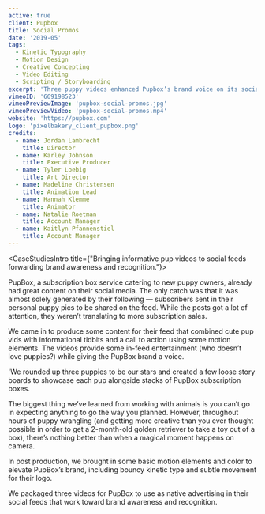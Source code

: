 ```yaml
---
active: true
client: Pupbox
title: Social Promos
date: '2019-05'
tags:
  - Kinetic Typography
  - Motion Design
  - Creative Concepting
  - Video Editing
  - Scripting / Storyboarding
excerpt: 'Three puppy videos enhanced Pupbox’s brand voice on its social media channels.'
vimeoID: '669198523'
vimeoPreviewImage: 'pupbox-social-promos.jpg'
vimeoPreviewVideo: 'pupbox-social-promos.mp4'
website: 'https://pupbox.com'
logo: 'pixelbakery_client_pupbox.png'
credits:
  - name: Jordan Lambrecht
    title: Director
  - name: Karley Johnson
    title: Executive Producer
  - name: Tyler Loebig
    title: Art Director
  - name: Madeline Christensen
    title: Animation Lead
  - name: Hannah Klemme
    title: Animator
  - name: Natalie Roetman
    title: Account Manager
  - name: Kaitlyn Pfannenstiel
    title: Account Manager
---
```


<CaseStudiesIntro title={"Bringing informative pup videos to social feeds forwarding brand awareness and recognition."}>

PupBox, a subscription box service catering to new puppy owners, already had great content on their social media. The only catch was that it was almost solely generated by their following — subscribers sent in their personal puppy pics to be shared on the feed. While the posts got a lot of attention, they weren’t translating to more subscription sales.

We came in to produce some content for their feed that combined cute pup vids with informational tidbits and a call to action using some motion elements. The videos provide some in-feed entertainment (who doesn’t love puppies?) while giving the PupBox brand a voice.

</CaseStudiesIntro>
<CaseStudiesTags/>
<CaseStudiesDescription textColor={'cream'} bgColor={'pink-light'} headerColor={'pink'} header={'Process'}>

'We rounded up three puppies to be our stars and created a few loose story boards to showcase each pup alongside stacks of PupBox subscription boxes.

The biggest thing we’ve learned from working with animals is you can’t go in expecting anything to go the way you planned. However, throughout hours of puppy wrangling (and getting more creative than you ever thought possible in order to get a 2-month-old golden retriever to take a toy out of a box), there’s nothing better than when a magical moment happens on camera.

In post production, we brought in some basic motion elements and color to elevate PupBox’s brand, including bouncy kinetic type and subtle movement for their logo.

We packaged three videos for PupBox to use as native advertising in their social feeds that work toward brand awareness and recognition.

</CaseStudiesDescription>
